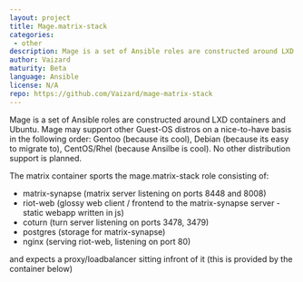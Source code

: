 ```yaml
---
layout: project
title: Mage.matrix-stack
categories: 
 - other
description: Mage is a set of Ansible roles are constructed around LXD containers and Ubuntu
author: Vaizard
maturity: Beta
language: Ansible
license: N/A
repo: https://github.com/Vaizard/mage-matrix-stack
---
```


Mage is a set of Ansible roles are constructed around LXD containers and Ubuntu. Mage may support other Guest-OS distros on a nice-to-have basis in the following order: Gentoo (because its cool), Debian (because its easy to migrate to), CentOS/Rhel (because Ansilbe is cool). No other distribution support is planned.

The matrix container sports the mage.matrix-stack role consisting of:

* matrix-synapse (matrix server listening on ports 8448 and 8008)
* riot-web (glossy web client / frontend to the matrix-synapse server - static webapp written in js)
* coturn (turn server listening on ports 3478, 3479)
* postgres (storage for matrix-synapse)
* nginx (serving riot-web, listening on port 80)

and expects a proxy/loadbalancer sitting infront of it (this is provided by the container below)


